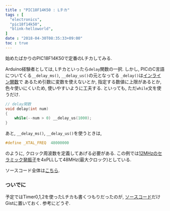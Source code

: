 ```yaml
---
title : "PIC18F14K50 : Lチカ"
tags : [
  "electronics",
  "pic18f14k50",
  "blink-helloworld",
]
date : "2018-04-30T08:35:33+09:00"
toc : true
---
```


始めたばかりのPIC18F14K50で定番のLチカしてみる.

Arduino経験者としては, Lチカといったら`delay`関数の一択.
しかし, PICのC言語についてくる`__delay_ms()`, `__delay_us()`の元となってる
`_delay()`は[インライン関数](https://ja.wikipedia.org/wiki/%E3%82%A4%E3%83%B3%E3%83%A9%E3%82%A4%E3%83%B3%E9%96%A2%E6%95%B0)で
あるため引数に変数を使えないとか,
指定する数値に上限があるとか,
色々使いにくいため, 使いやすいように工夫する.
といっても, ただ`while`文を使うだけ.

```c
// delay関数
void delay(int num)
{
    while(--num > 0) __delay_us(1000);
}
```

あと, `__delay_ms()`, `__delay_us()`を使うときは,

```c
#define _XTAL_FREQ  48000000
```

のように, クロック周波数を定義してあげる必要がある. この例では[12MHzのセラミック発振子](http://akizukidenshi.com/catalog/g/gP-02740/)を4xPLLして48MHz(最大クロック)としている.

ソースコード全体は[こちら](https://gist.github.com/xiupos/76f57229bf9200c05c2cab816442247f).

### ついでに

予定ではTimer0,1,2を使ったLチカも書くつもりだったのが, [ソースコード](https://gist.github.com/xiupos/d74930f41ea1c25548fe041289cab217)だけGistに置いておく. 参考にどうぞ.
